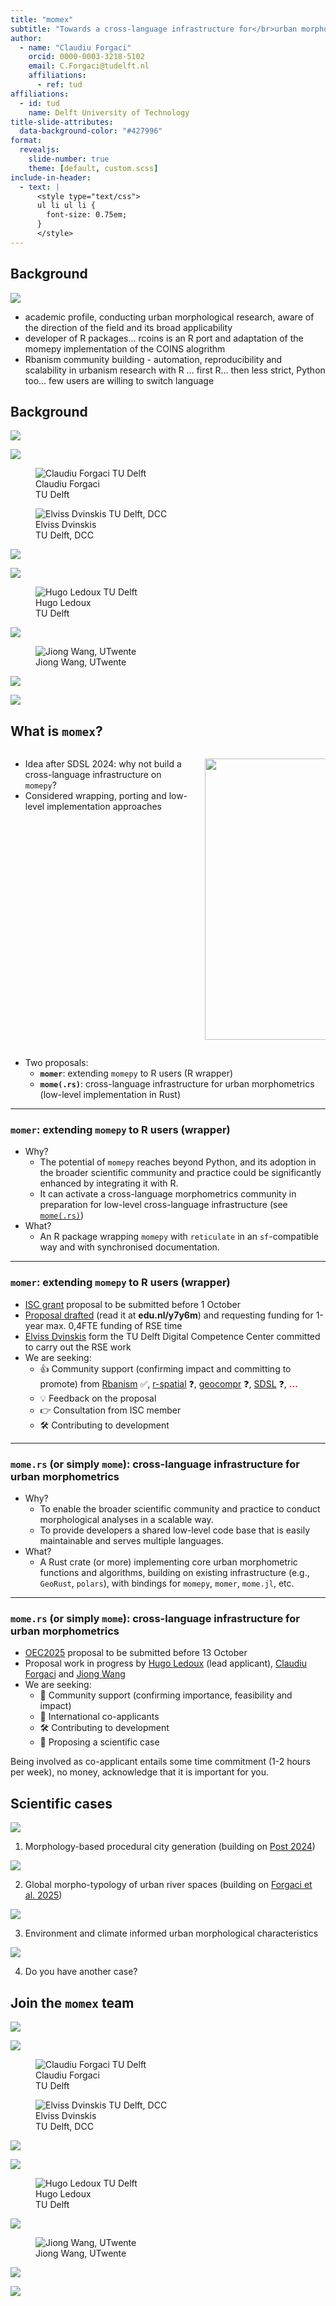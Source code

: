 ```yaml
---
title: "momex"
subtitle: "Towards a cross-language infrastructure for</br>urban morphometrics<br><br>17 September, SDSL 2025"
author:
  - name: "Claudiu Forgaci"
    orcid: 0000-0003-3218-5102
    email: C.Forgaci@tudelft.nl
    affiliations:
      - ref: tud
affiliations:
  - id: tud
    name: Delft University of Technology
title-slide-attributes:
  data-background-color: "#427996"
format:
  revealjs:
    slide-number: true
    theme: [default, custom.scss]
include-in-header:
  - text: |
      <style type="text/css">
      ul li ul li {
        font-size: 0.75em;
      }
      </style>
---
```


## Background

![](img/background.png){fig-align="center"}

::: {.notes}

- academic profile, conducting urban morphological research, aware of the direction of the field and its broad applicability
- developer of R packages... rcoins is an R port and adaptation of the momepy implementation of the COINS alogrithm
- Rbanism community building - automation, reproducibility and scalability in urbanism research with R ... first R... then less strict, Python too... few users are willing to switch language

:::

## Background

::: {layout-ncol=5 .caption}

![](img/blank-white.webp)

![](img/blank-white.webp)

![Claudiu Forgaci<br>TU Delft](img/claudiu.webp)

![Elviss Dvinskis<br>TU Delft, DCC](img/elviss.webp)

![](img/blank-white.webp)

![](img/blank-white.webp)

![Hugo Ledoux<br>TU Delft](img/hugo.webp)

![](img/blank-white.webp)

![Jiong Wang, UTwente](img/jon.webp)

![](img/blank-white.webp)

![](img/blank-white.webp)

:::


## What is `momex`?

:::: {.columns}

::: {.column width="60%"}

::: {.incremental}

* Idea after SDSL 2024: why not build a cross-language infrastructure on `momepy`?
* Considered wrapping, porting and low-level implementation approaches

:::

:::

::: {.column width="40%"}

![](img/logo.png){.absolute top=100 right=-50 width="450" .fragment .fade-in data-fragment-index=1}

:::

:::

::: {.incremental}

* Two proposals:
  * **`momer`**: extending `momepy` to R users (R wrapper)
  * **`mome(.rs)`**: cross-language infrastructure for urban morphometrics (low-level implementation in Rust)

:::
  
---

### `momer`: extending `momepy` to R users (wrapper)

::: {.incremental}

* Why?
  * The potential of `momepy` reaches beyond Python, and its adoption in the broader scientific community and practice could be significantly enhanced by integrating it with R.
  * It can activate a cross-language morphometrics community in preparation for low-level cross-language infrastructure (see [`mome(.rs)`](#momers))

* What?
  * An R package wrapping `momepy` with `reticulate` in an `sf`-compatible way and with synchronised documentation.
  
:::

---

### `momer`: extending `momepy` to R users (wrapper)

::: {.incremental}

* [ISC grant](https://r-consortium.org/all-projects/callforproposals.html) proposal to be submitted before 1 October
* [Proposal drafted](https://cforgaci.github.io/momer/isc-proposal.pdf) (read it at **edu.nl/y7y6m**) and requesting funding for 1-year max. 0,4FTE funding of RSE time
* [Elviss Dvinskis](https://www.tudelft.nl/en/digital-competence-centre/team/elviss-dvinskis) form the TU Delft Digital Competence Center committed to carry out the RSE work
* We are seeking:
  * 👍 Community support (confirming impact and committing to promote) from [Rbanism](https://rbanism.org) &#9989;, [r-spatial](https://r-spatial.org/) &#x2753;, [geocompr](https://r.geocompx.org/) &#x2753;, [SDSL](https://spatial-data-science.github.io/) &#x2753;<span class="fragment">, <span style="color: red;">**...**</span></span>
  * 💡 Feedback on the proposal
  * 👉 Consultation from ISC member
  * 🛠️ Contributing to development
:::

---

### `mome.rs` (or simply `mome`): cross-language infrastructure for urban morphometrics

::: {.incremental}

* Why?
  * To enable the broader scientific community and practice to conduct morphological analyses in a scalable way.
  * To provide developers a shared low-level code base that is easily maintainable and serves multiple languages.

* What?
  * A Rust crate (or more) implementing core urban morphometric functions and algorithms, building on existing infrastructure (e.g., `GeoRust`, `polars`), with bindings for `momepy`, `momer`<span class="fragment">, `mome.jl`, etc.</span>

:::

---

### `mome.rs` (or simply `mome`): cross-language infrastructure for urban morphometrics {#momers}

::: {.incremental}

* [OEC2025](https://www.esciencecenter.nl/calls-for-proposals/open-escience-call-oec-2025/) proposal to be submitted before 13 October
* Proposal work in progress by [Hugo Ledoux](https://3d.bk.tudelft.nl/hledoux/) (lead applicant), [Claudiu Forgaci](https://urbandesigntudelft.nl/team/claudiu-forgaci/) and [Jiong Wang](https://research.utwente.nl/en/persons/jiong-wang)
* We are seeking:
  * 👊 Community support (confirming importance, feasibility and impact)
  * 🫵 International co-applicants
  * 🛠️ Contributing to development
  * 📌 Proposing a scientific case
  
:::

::: {.notes}

Being involved as co-applicant entails some time commitment (1-2 hours per week), no money, acknowledge that it is important for you.

:::

## Scientific cases {.smaller}

::: {layout-ncol=4}

::: {div}

![](img/case-hugo.webp)

1. Morphology-based procedural city generation (building on [Post 2024](https://resolver.tudelft.nl/uuid:d6dc629c-c75e-4578-b1a1-8ac741133751))

:::

::: {div}

![](img/case-claudiu.webp)

2. Global morpho-typology of urban river spaces (building on [Forgaci et al. 2025](https://www.isuf2025.org/wp-content/uploads/2025/07/book_of_abstract_15-07-2025.pdf#page=89))
<!-- TODO one sentence description of the scientific challenge for speaker notes -->

:::

::: {div}

![](img/case-jon.webp)

3. Environment and climate informed urban morphological characteristics

:::

::: {div}

![](img/blank.webp)

4. Do you have another case?

:::

:::

## Join the `momex` team

::: {layout-ncol=5 .caption}

![](img/blank.webp)

![](img/blank.webp)

![Claudiu Forgaci<br>TU Delft](img/claudiu.webp)

![Elviss Dvinskis<br>TU Delft, DCC](img/elviss.webp)

![](img/blank.webp)

![](img/blank.webp)

![Hugo Ledoux<br>TU Delft](img/hugo.webp)

![](img/blank.webp)

![Jiong Wang, UTwente](img/jon.webp)

![](img/blank.webp)

![](img/blank-white.webp)

:::
